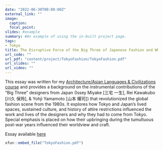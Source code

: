 ```yaml
---
date: "2022-06-30T00:00:00Z"
external_link: ""
image:
  caption: 
  focal_point: 
slides: #example
summary: #An example of using the in-built project page.
tags:
- Tokyo
title: The Disruptive Force of the Big Three of Japanese Fashion and Why They Had to Emerge from Tokyo
url_code: ""
url_pdf: "content/project/TokyoFashion/TokyoFashion.pdf"
url_slides: ""
url_video: ""
---
```


This essay was written for my [Architecture/Asian Languages & Civilizations course](https://www.amherst.edu/academiclife/departments/courses/2122S/ASLC/ASLC-220-2122S) and provides a background on the instrumental contributions of the "Big Three" designers from Japan (Issey Miyake [三宅 一生], Rei Kawakubo [川久 保玲], & Yohji Yamamoto [山本 耀司]) that revolutionized the global fashion scene from the 1980s. It explores how Tokyo and Japan's lived spaces, sustained culture, and history of attire restrictions influenced the work and lives of the designers and why they had to come from Tokyo. Special emphasis is placed on how their upbringing during the tumultuous post-war years influenced their worldview and craft.

Essay available [here](TokyoFashion.pdf)
```r
xfun::embed_file("TokyoFashion.pdf")
```


